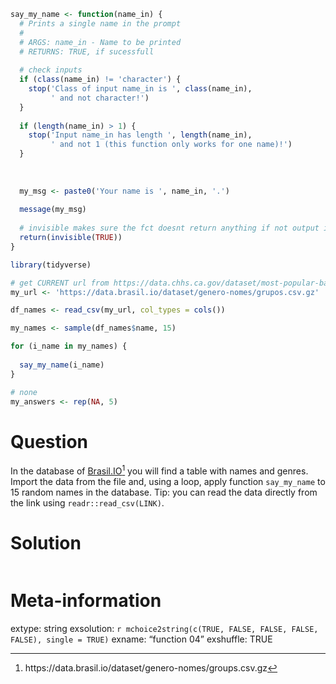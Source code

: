 ```r
say_my_name <- function(name_in) {
  # Prints a single name in the prompt
  #
  # ARGS: name_in - Name to be printed
  # RETURNS: TRUE, if sucessfull
  
  # check inputs
  if (class(name_in) != 'character') {
    stop('Class of input name_in is ', class(name_in), 
         ' and not character!')
  }
  
  if (length(name_in) > 1) {
    stop('Input name_in has length ', length(name_in), 
         ' and not 1 (this function only works for one name)!')
  }
  
  
  
  my_msg <- paste0('Your name is ', name_in, '.')
  
  message(my_msg)
  
  # invisible makes sure the fct doesnt return anything if not output is set
  return(invisible(TRUE))
}

library(tidyverse)

# get CURRENT url from https://data.chhs.ca.gov/dataset/most-popular-baby-names-2005-current
my_url <- 'https://data.brasil.io/dataset/genero-nomes/grupos.csv.gz'

df_names <- read_csv(my_url, col_types = cols())

my_names <- sample(df_names$name, 15)

for (i_name in my_names) {
  
  say_my_name(i_name)
}
```

```r
# none
my_answers <- rep(NA, 5)

```

Question
========

In the database of [Brasil.IO](https://data.brasil.io/dataset/genero-nomes/groups.csv.gz)^[https://data.brasil.io/dataset/genero-nomes/groups.csv.gz] you will find a table with names and genres. Import the data from the file and, using a loop, apply  function `say_my_name` to 15 random names in the database. Tip:  you can read the data directly from the link using `readr::read_csv(LINK)`.


Solution
================

```r
```


Meta-information
================
extype: string
exsolution: `r mchoice2string(c(TRUE, FALSE, FALSE, FALSE, FALSE), single = TRUE)`
exname: "function 04"
exshuffle: TRUE

